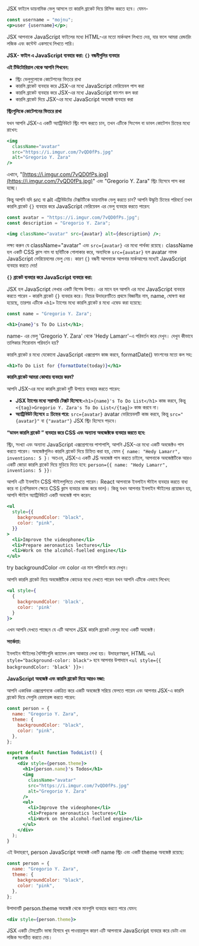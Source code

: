JSX ফাইলে ডায়নামিক ভেলু আসলে তা কারলি ব্রাকেট দিয়ে রিসিভ করতে হবে। যেমন-

```jsx
const username = "mojnu";
<p>user {username}</p>;
```

JSX আপনাকে JavaScript ফাইলের মধ্যে HTML-এর মতো মার্কআপ লিখতে দেয়, যার ফলে আমরা রেন্ডারিং লজিক এবং কন্টেন্ট একসাথে লিখতে পারি।

**JSX- ফাইল এ JavaScript ব্যবহার করা: `{}` বন্ধনীগুলির ব্যবহার**

**এই টিউটোরিয়াল থেকে আপনি শিখবেন:**

- স্ট্রিং ভেলুগুলোকে কোটেশনের ভিতরে রাখা
- কারলি ব্রাকেট ব্যবহার করে JSX-এর মধ্যে JavaScript ভেরিয়েবল পাস করা
- কারলি ব্রাকেট ব্যবহার করে JSX-এর মধ্যে JavaScript ফাংশন কল করা
- কারলি ব্রাকেট দিয়ে JSX-এর মধ্যে JavaScript অবজেক্ট ব্যবহার করা

**স্ট্রিংগুলিকে কোটেশনের ভিতরে রাখা**

যখন আপনি JSX-এ একটি অ্যাট্রিবিউটে স্ট্রিং পাস করতে চান, তখন এটিকে সিংগেল বা ডাবল কোটেশন চিহ্নের মধ্যে রাখেন:

```jsx
<img
  className="avatar"
  src="https://i.imgur.com/7vQD0fPs.jpg"
  alt="Gregorio Y. Zara"
/>
```

এখানে, "[https://i.imgur.com/7vQD0fPs.jpg](https://i.imgur.com/7vQD0fPs.jpg)" এবং "Gregorio Y. Zara" স্ট্রিং হিসেবে পাস করা হচ্ছে।

কিন্তু আপনি যদি src বা alt এট্রিবিউটের টেক্সটটিকে ডায়নামিক ভেলু করতে চান? আপনি উদ্ধৃতি চিহ্নের পরিবর্তে তখন কারলি ব্রাকেট `{}` ব্যবহার করে JavaScript ভেরিয়েবল এর ভেলু ব্যবহার করতে পারেন:

```jsx
const avatar = "https://i.imgur.com/7vQD0fPs.jpg";
const description = "Gregorio Y. Zara";

<img className="avatar" src={avatar} alt={description} />;
```

লক্ষ্য করুন যে className="avatar" এবং `src={avatar}` এর মধ্যে পার্থক্য রয়েছে। className হল একটি CSS ক্লাস নাম যা ছবিটিকে গোলাকার করে, অন্যদিকে `src={avatar}` হল avatar নামক JavaScript ভেরিয়েবলের ভেলু নেয়। কারণ `{}` বন্ধনী আপনাকে আপনার মার্কআপের মধ্যেই JavaScript ব্যবহার করতে দেয়!

**`{}` ব্রাকেট ব্যবহার করে JavaScript ব্যবহার করা:**

JSX হল JavaScript লেখার একটি বিশেষ উপায়। এর মানে হল আপনি এর মধ্যে JavaScript ব্যবহার করতে পারেন - কারলি ব্রাকেট `{}` ব্যবহার করে। নিচের উদাহরণটিতে প্রথমে বিজ্ঞানীর নাম, name, ঘোষণা করা হয়েছে, তারপর এটিকে `<h1>` ট্যাগের মধ্যে কারলি ব্রাকেট র মধ্যে এম্বেড করা হয়েছে:

```jsx
const name = "Gregorio Y. Zara";

<h1>{name}'s To Do List</h1>;
```

name- এর ভেলু 'Gregorio Y. Zara' থেকে 'Hedy Lamarr'-এ পরিবর্তন করে দেখুন। দেখুন কীভাবে তালিকার শিরোনাম পরিবর্তন হয়?

কারলি ব্রাকেট র মধ্যে যেকোনো JavaScript এক্সপ্রেশন কাজ করবে, formatDate() ফাংশনের মতো কল সহ:

```jsx
<h1>To Do List for {formatDate(today)}</h1>
```

**কারলি ব্রাকেট আমরা কোথায় ব্যবহার করব?**

আপনি JSX-এর মধ্যে কারলি ব্রাকেট দুটি উপায়ে ব্যবহার করতে পারেন:

- **JSX ট্যাগের মধ্যে সরাসরি টেক্সট হিসেবে:**`<h1>{name}'s To Do List</h1>` কাজ করবে, কিন্তু `<{tag}>Gregorio Y. Zara's To Do List</{tag}>` কাজ করবে না।
- **অ্যাট্রিবিউট হিসেবে = চিহ্নের পরে:** `src={avatar}` avatar ভেরিয়েবলটি কাজ করবে, কিন্তু `src="{avatar}"` বা `{"avatar"}` JSX স্ট্রিং হিসেবে পড়বে।

**“ডাবল কারলি ব্রাকেট ” ব্যবহার করে CSS এবং অন্যান্য অবজেক্টকে ব্যবহার করতে হবে:**

স্ট্রিং, সংখ্যা এবং অন্যান্য JavaScript এক্সপ্রেশনের পাশাপাশি, আপনি JSX-এর মধ্যে একটি অবজেক্টও পাস করতে পারেন। অবজেক্টগুলিও কারলি ব্রাকেট দিয়ে চিহ্নিত করা হয়, যেমন `{ name: "Hedy Lamarr", inventions: 5 }`। অতএব, JSX-এ একটি JS অবজেক্ট পাস করতে চাইলে, আপনাকে অবজেক্টটিকে আরও একটি জোড়া কারলি ব্রাকেট দিয়ে মুড়িয়ে দিতে হবে: `person={{ name: "Hedy Lamarr", inventions: 5 }}।`

আপনি এটি ইনলাইন CSS স্টাইলগুলিতে দেখতে পারেন। React আপনাকে ইনলাইন স্টাইল ব্যবহার করতে বাধ্য করে না (বেশিরভাগ ক্ষেত্রে CSS ক্লাস ব্যবহার কাজ করে ভাল)। কিন্তু যখন আপনার ইনলাইন স্টাইলের প্রয়োজন হয়, আপনি স্টাইল অ্যাট্রিবিউটে একটি অবজেক্ট পাস করেন:

```jsx
<ul
  style={{
    backgroundColor: "black",
    color: "pink",
  }}
>
  <li>Improve the videophone</li>
  <li>Prepare aeronautics lectures</li>
  <li>Work on the alcohol-fuelled engine</li>
</ul>
```

try backgroundColor এবং color এর মান পরিবর্তন করে দেখুন।

আপনি কারলি ব্রাকেট দিয়ে অবজেক্টটিকে কোডের মধ্যে দেখতে পারেন যখন আপনি এটিকে এভাবে লিখেন:

```jsx
<ul style={
  {
    backgroundColor: 'black',
    color: 'pink'
  }
}>
```

এখন আপনি দেখতে পাচ্ছেন যে এটি আসলে JSX কারলি ব্রাকেট ভেলুর মধ্যে একটি অবজেক্ট।

**সতর্কতা:**

ইনলাইন স্টাইলের বৈশিষ্ট্যগুলি ক্যামেল কেস আকারে লেখা হয়। উদাহরণস্বরূপ, HTML `<ul style="background-color: black">` হবে আপনার উপাদানে `<ul style={{ backgroundColor: 'black' }}>`।

**JavaScript অবজেক্ট এবং কারলি ব্রাকেট দিয়ে আরও মজা:**

আপনি একাধিক এক্সপ্রেশনকে একত্রিত করে একটি অবজেক্টে সরিয়ে ফেলতে পারেন এবং আপনার JSX-এ কারলি ব্রাকেট দিয়ে সেগুলি রেফারেন্স করতে পারেন:

```jsx
const person = {
  name: "Gregorio Y. Zara",
  theme: {
    backgroundColor: "black",
    color: "pink",
  },
};

export default function TodoList() {
  return (
    <div style={person.theme}>
      <h1>{person.name}'s Todos</h1>
      <img
        className="avatar"
        src="https://i.imgur.com/7vQD0fPs.jpg"
        alt="Gregorio Y. Zara"
      />
      <ul>
        <li>Improve the videophone</li>
        <li>Prepare aeronautics lectures</li>
        <li>Work on the alcohol-fuelled engine</li>
      </ul>
    </div>
  );
}
```

এই উদাহরণে, person JavaScript অবজেক্ট একটি name স্ট্রিং এবং একটি theme অবজেক্ট রয়েছে:

```jsx
const person = {
  name: "Gregorio Y. Zara",
  theme: {
    backgroundColor: "black",
    color: "pink",
  },
};
```

উপাদানটি person.theme অবজেক্ট থেকে মানগুলি ব্যবহার করতে পারে যেমন:

```jsx
<div style={person.theme}>
```

JSX একটি টেমপ্লেটিং ভাষা হিসাবে খুব পাওয়ারফুল কারণ এটি আপনাকে JavaScript ব্যবহার করে ডেটা এবং লজিক সংগঠিত করতে দেয়।

<GiscusComments
  repo="codedbyMojnu/react-bangla-tutorial"
  repoId="R_kgDOLDE87Q"
  category="General"
  categoryId="DIC_kwDOLDE87c4CtCIY"
  mapping="pathname"
  inputPosition="top"
  theme="preferred_color_scheme"
  lang="en"
/>
